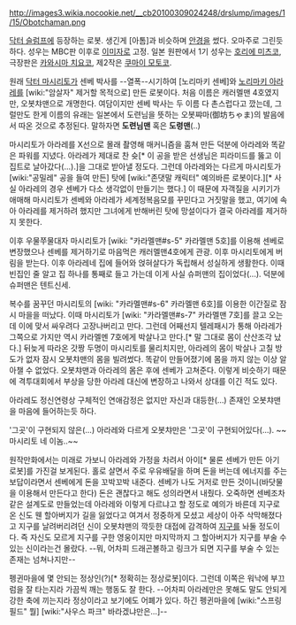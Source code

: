 http://images3.wikia.nocookie.net/__cb20100309024248/drslump/images/1/15/Obotchaman.png

[[닥터 슬럼프]]에 등장하는 로봇. 생긴게 [아톰]과 비슷하며 [[안경]]을 썼다. 오마주로 그린듯 하다. 성우는 MBC판 이후로 [[이미자]]로 고정. 일본 원판에서 1기 성우는 [[호리에 미츠코]], 극장판은 [[카와시마 치요코]], 제2작은 [[쿠마이 모토코]].

원래 [[닥터 마시리토]]가 센베 박사를 --열폭--시기하여 [노리마키 센베]와 [[노리마키 아라레]]를 [wiki:"암살자" 제거할 목적으로] 만든 로봇이다. 처음 이름은 캐러멜맨 4호였지만, 오봇챠맨으로 개명한다. 여담이지만 센베 박사는 두 이름 다 촌스럽다고 깠는데, 그럴만도 한게 이름의 유래는 일본에서 도련님을 뜻하는 오봇쨔마(御坊ちゃま)의 발음에서 따온 것으로 추정된다. 말하자면 '''도련님맨''' 혹은 '''도령맨'''(..)

마시리토가 아라레를 X선으로 몰래 촬영해 매커니즘을 훔쳐 만든 덕분에 아라레와 똑같은 파워를 지녔다. 아라레가 제대로 찬 슛[* 이 공을 받은 선생님은 피라미드를 뚫고 이집트로 날아갔다(...).]을 그대로 받아낼 정도다. 그런데 아라레와는 다르게 마시리토가 [wiki:"공밀레" 공을 들여 만든] 탓에 [wiki:"존댓말 캐릭터" 예의바른 로봇이다.][* 사실 아라레의 경우 센베가 다소 생각없이 만들기는 했다.] 이 때문에 자객질을 시키기가 애매해 마시리토가 센베와 아라레가 세계정복음모를 꾸민다고 거짓말을 했고, 여기에 속아 아라레를 제거하려 했지만 그녀에게 반해버린 탓에 망설이다가 결국 아라레를 제거하지 못한다. 

이후 우물쭈물대자 마시리토가 [wiki: "카라멜맨#s-5" 카라멜맨 5호]를 이용해 센베로 변장했으나 센베를 제거하기로 마음먹은 캐러멜맨4호에게 관광. 이후 마시리토에게 버림을 받는다. 이후 아라레네 집에 들어와 얹혀살다가 독립해서 성실하게 생활한다. 이때 빈집인 줄 알고 집 하나를 통째로 들고 가는데 이게 사실 슈퍼맨의 집이었다(...). 덕분에 슈퍼맨은 텐트신세.

복수를 꿈꾸던 마시리토의 [wiki: "카라멜맨#s-6" 카라멜맨 6호]를 이용한 이간질로 잠시 마을을 떠났다. 이때 마시리토가 [wiki: "카라멜맨#s-7" 카라멜맨 7호]를 끌고 오는데 이에 맞서 싸우려다 고장나버리고 만다. 그런데 어째선지 텔레패시가 통해 아라레가 그쪽으로 가지만 역시 카라멜멘 7호에게 박살나고 만다.[* 말 그대로 몸이 산산조각 났다.] 뒤늦게 따라온 갓짱 두명이 마시리토를 물리치지만, 아라레의 몸이 박살나 고칠 방도가 없자 잠시 오봇챠맨의 몸을 빌려썼다. 똑같이 만들어졌기에 몸을 까지 않는 이상 알아챌 수 없었다. 오봇챠맨과 아라레의 몸은 후에 센베가 고쳐준다. 이렇게 비슷하기 때문에 격투대회에서 부상을 당한 아라레 대신에 변장하고 나와서 상대를 이긴 적도 있다.

아라레도 정신연령상 구체적인 연애감정은 없지만 자신과 대등한(…) 존재인 오봇챠맨을 마음에 들어하는듯 하다.

'그곳'이 구현되지 않은(...) 아라레와 다르게 오봇챠만은 '그곳'이 구현되어있다(...). ~~마시리토 네 이놈..~~

원작만화에서는 미래로 가보니 아라레와 가정을 차려서 아이[* 물론 센베가 만든 아기 로봇]를 가진걸 보게된다. 홀로 살면서 주로 우유배달을 하며 돈을 버는데 에너지를 주는 보답이라면서 센베에게 돈을 꼬박꼬박 내준다. 센베가 나도 거저로 만든 것이니(바닷물을 이용해서 만든다고 한다) 돈은 괜찮다고 해도 성의라면서 내줬다. 오죽하면 센베조차 같은 설계도로 만들었는데 아라레와 이렇게 다르냐고 할 정도로 예의가 바른데 지구로 온 신도 웬 할아버지가 길을 잃었다고 여겨서 정중하게 모셨고 세상이 아주 삭막해졌다고 지구를 날려버리려던 신이 오봇챠맨의 깍듯한 대접에 감격하여 [[지구]]를 놔둘 정도이다. 즉 자신도 모르게 지구를 구한 영웅이지만 마지막까지 그 할아버지가 지구를 부술 수 있는 신이라는건 몰랐다. --뭐, 어차피 드래곤볼하고 링크가 되면 지구를 부술 수 있는 존재는 넘쳐나지만--

펭귄마을에 몇 안되는 정상인(?)[* 정확히는 정상로봇]이다. 그런데 이쪽은 워낙에 부끄럼을 잘 타는지라 가끔씩 깨는 행동도 잘 한다. --어차피 아라레만은 못해도 말도 안되게 강한 축에 끼는지라 정상이라고 보기에도 어폐가 있다. 하긴 펭귄마을에 [wiki:"스프링필드" 뭘] [wiki:"사우스 파크" 바라겠냐만은...]--
